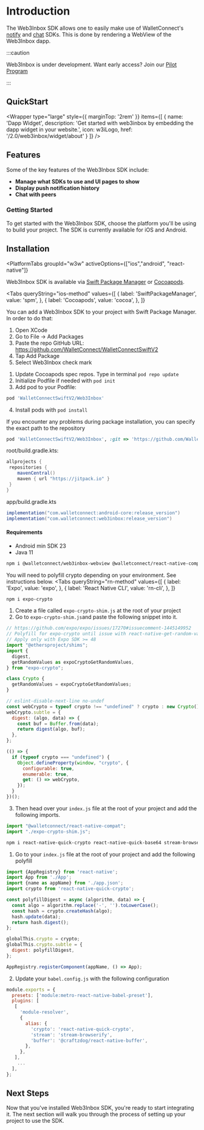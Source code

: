 
# Introduction

The Web3Inbox SDK allows one to easily make use of WalletConnect's [notify](../specs/clients/notify/client-api.md) and [chat](../specs/clients/chat/client-api.md) SDKs. This is done by rendering a WebView of the Web3Inbox dapp.

<CloudBanner />

:::caution

Web3Inbox is under development. Want early access? Join our [Pilot Program](https://walletconnect.com/partners)

:::

## QuickStart

<Wrapper
  type="large"
  style={{
    marginTop: '2rem'
  }}
  items={[
    {
      name: 'Dapp Widget',
      description: 'Get started with web3inbox by embedding the dapp widget in your website.',
      icon: w3iLogo,
      href: '/2.0/web3inbox/widget/about'
    }
  ]}
/>

## Features

Some of the key features of the Web3Inbox SDK include:

- **Manage what SDKs to use and UI pages to show**
- **Display push notification history**
- **Chat with peers**

### Getting Started

To get started with the Web3Inbox SDK, choose the platform you'll be using to build your project. The SDK is currently available for iOS and Android.

## Installation

<PlatformTabs
	groupId="w3w"
	activeOptions={["ios","android", "react-native"]}
>
<PlatformTabItem value="ios">

Web3Inbox SDK is available via [Swift Package Manager](https://swift.org/package-manager/) or [Cocoapods](https://cocoapods.org/).

<Tabs
queryString="ios-method"
	values={[
		{ label: 'SwiftPackageManager', value: 'spm', },
		{ label: 'Cocoapods', value: 'cocoa', },
	]}
>
<TabItem value="spm">

You can add a Web3Inbox SDK to your project with Swift Package Manager. In order to do that:

1. Open XCode
2. Go to File -> Add Packages
3. Paste the repo GitHub URL: https://github.com/WalletConnect/WalletConnectSwiftV2
4. Tap Add Package
5. Select Web3Inbox check mark

</TabItem>
<TabItem value="cocoa">

1. Update Cocoapods spec repos. Type in terminal `pod repo update`
2. Initialize Podfile if needed with `pod init`
3. Add pod to your Podfile:

```Ruby
pod 'WalletConnectSwiftV2/Web3Inbox'
```

4. Install pods with `pod install`

If you encounter any problems during package installation, you can specify the exact path to the repository

```Ruby
pod 'WalletConnectSwiftV2/Web3Inbox', :git => 'https://github.com/WalletConnect/WalletConnectSwiftV2.git', :tag => '1.5.0'
```

</TabItem>
</Tabs>

</PlatformTabItem>
<PlatformTabItem value="android">

root/build.gradle.kts:

```gradle
allprojects {
 repositories {
    mavenCentral()
    maven { url "https://jitpack.io" }
 }
}
```

app/build.gradle.kts

```gradle
implementation("com.walletconnect:android-core:release_version")
implementation("com.walletconnect:web3inbox:release_version")
```

#### Requirements

- Android min SDK 23
- Java 11

</PlatformTabItem>

<PlatformTabItem value="react-native">

```bash npm2yarn
npm i @walletconnect/web3inbox-webview @walletconnect/react-native-compat
```

You will need to polyfill crypto depending on your environment. See instructions below.
<Tabs
queryString="rn-method"
	values={[
		{ label: 'Expo', value: 'expo', },
		{ label: 'React Native CLI', value: 'rn-cli', },
	]}
>
<TabItem value="expo">

```bash npm2yarn
npm i expo-crypto
```

1. Create a file called `expo-crypto-shim.js` at the root of your project
2. Go to `expo-crypto-shim.js`and paste the following snippet into it.
```js
// https://github.com/expo/expo/issues/17270#issuecomment-1445149952
// Polyfill for expo-crypto until issue with react-native-get-random-values is solved
// Apply only with Expo SDK >= 48
import "@ethersproject/shims";
import {
  digest,
  getRandomValues as expoCryptoGetRandomValues,
} from "expo-crypto";

class Crypto {
  getRandomValues = expoCryptoGetRandomValues;
}

// eslint-disable-next-line no-undef
const webCrypto = typeof crypto !== "undefined" ? crypto : new Crypto();
webCrypto.subtle = {
  digest: (algo, data) => {
    const buf = Buffer.from(data);
    return digest(algo, buf);
  },
};

(() => {
  if (typeof crypto === "undefined") {
    Object.defineProperty(window, "crypto", {
      configurable: true,
      enumerable: true,
      get: () => webCrypto,
    });
  }
})();
```
3. Then head over your `index.js` file at the root of your project and add the following imports.
```js
import "@walletconnect/react-native-compat";
import "./expo-crypto-shim.js";
```

</TabItem>
<TabItem value="rn-cli">

```bash npm2yarn
npm i react-native-quick-crypto react-native-quick-base64 stream-browserify @craftzdog/react-native-buffer babel-plugin-module-resolver
```

1. Go to your `index.js` file at the root of your project and add the following polyfill
```js
import {AppRegistry} from 'react-native';
import App from './App';
import {name as appName} from './app.json';
import crypto from 'react-native-quick-crypto';

const polyfillDigest = async (algorithm, data) => {
  const algo = algorithm.replace('-', '').toLowerCase();
  const hash = crypto.createHash(algo);
  hash.update(data);
  return hash.digest();
};

globalThis.crypto = crypto;
globalThis.crypto.subtle = {
  digest: polyfillDigest,
};

AppRegistry.registerComponent(appName, () => App);
```

2. Update your `babel.config.js` with the following configuration
```js
module.exports = {
  presets: ['module:metro-react-native-babel-preset'],
  plugins: [
   [
     'module-resolver',
     {
       alias: {
         'crypto': 'react-native-quick-crypto',
         'stream': 'stream-browserify',
         'buffer': '@craftzdog/react-native-buffer',
       },
     },
   ],
    ...
  ],
};
```
</TabItem>
</Tabs>
</PlatformTabItem>
</PlatformTabs>

## Next Steps

Now that you've installed Web3Inbox SDK, you're ready to start integrating it. The next section will walk you through the process of setting up your project to use the SDK.
